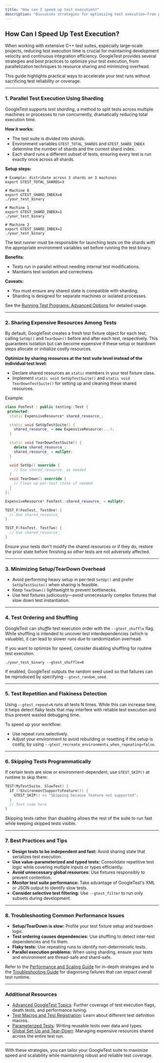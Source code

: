 ```yaml
---
title: "How can I speed up test execution?"
description: "Discusses strategies for optimizing test execution—from parallel test running to minimizing setup/teardown overhead and using best practices for large test suites."
---
```


## How Can I Speed Up Test Execution?

When working with extensive C++ test suites, especially large-scale projects, reducing test execution time is crucial for maintaining development velocity and continuous integration efficiency. GoogleTest provides several strategies and best practices to optimize your test execution, from parallelization techniques to resource sharing and minimizing overhead.

This guide highlights practical ways to accelerate your test runs without sacrificing test reliability or coverage.

---

### 1. Parallel Test Execution Using Sharding

GoogleTest supports *test sharding*, a method to split tests across multiple machines or processes to run concurrently, dramatically reducing total execution time.

**How it works:**
- The test suite is divided into *shards*.
- Environment variables `GTEST_TOTAL_SHARDS` and `GTEST_SHARD_INDEX` determine the number of shards and the current shard index.
- Each shard runs a different subset of tests, ensuring every test is run exactly once across all shards.

**Setup steps:**

```shell
# Example: distribute across 3 shards on 3 machines
export GTEST_TOTAL_SHARDS=3

# Machine 0
export GTEST_SHARD_INDEX=0
./your_test_binary

# Machine 1
export GTEST_SHARD_INDEX=1
./your_test_binary

# Machine 2
export GTEST_SHARD_INDEX=2
./your_test_binary
```

<Info>
The test runner must be responsible for launching tests on the shards with the appropriate environment variables set before running the test binary.
</Info>

**Benefits:**
- Tests run in parallel without needing internal test modifications.
- Maintains test isolation and correctness.

**Caveats:**
- You must ensure any shared state is compatible with sharding.
- Sharding is designed for separate machines or isolated processes.

See the [Running Test Programs: Advanced Options](advanced.md#distributing-test-functions-to-multiple-machines) for detailed usage.

---

### 2. Sharing Expensive Resources Among Tests

By default, GoogleTest creates a fresh test fixture object for each test, calling `SetUp()` and `TearDown()` before and after each test, respectively. This guarantees isolation but can become expensive if these setup or teardown steps allocate or initialize costly resources.

**Optimize by sharing resources at the test suite level instead of the individual test level:**

- Declare shared resources as `static` members in your test fixture class.
- Implement `static void SetUpTestSuite()` and `static void TearDownTestSuite()` for setting up and cleaning these shared resources.

Example:

```cpp
class FooTest : public testing::Test {
 protected:
  static ExpensiveResource* shared_resource_;

  static void SetUpTestSuite() {
    shared_resource_ = new ExpensiveResource(...);
  }

  static void TearDownTestSuite() {
    delete shared_resource_;
    shared_resource_ = nullptr;
  }

  void SetUp() override {
    // Use shared_resource_ as needed
  }
  void TearDown() override {
    // Clean up per-test state if needed
  }
};

ExpensiveResource* FooTest::shared_resource_ = nullptr;

TEST_F(FooTest, TestOne) {
  // Use shared_resource_
}

TEST_F(FooTest, TestTwo) {
  // Use shared_resource_
}
```

<Check>
Ensure your tests don't modify the shared resources or if they do, restore the prior state before finishing so other tests are not adversely affected.
</Check>

---

### 3. Minimizing Setup/TearDown Overhead

- Avoid performing heavy setup in per-test `SetUp()` and prefer `SetUpTestSuite()` when sharing is feasible.
- Keep `TearDown()` lightweight to prevent bottlenecks.
- Use test fixtures judiciously—avoid unnecessarily complex fixtures that slow down test instantiation.

---

### 4. Test Ordering and Shuffling

GoogleTest can *shuffle* test execution order with the `--gtest_shuffle` flag. While shuffling is intended to uncover test interdependencies (which is valuable), it can lead to slower runs due to randomization overhead.

If you want to optimize for speed, consider disabling shuffling for routine test execution.

```shell
./your_test_binary --gtest_shuffle=0
```

If enabled, GoogleTest outputs the random seed used so that failures can be reproduced by specifying `--gtest_random_seed`.

---

### 5. Test Repetition and Flakiness Detection

Using `--gtest_repeat=N` runs all tests N times. While this can increase time, it helps detect flaky tests that may interfere with reliable test execution and thus prevent wasted debugging time.

To speed up your workflow:
- Use repeat runs selectively.
- Adjust your environment to avoid rebuilding or resetting if the setup is costly, by using `--gtest_recreate_environments_when_repeating=false`.

---

### 6. Skipping Tests Programmatically

If certain tests are slow or environment-dependent, use `GTEST_SKIP()` at runtime to skip them:

```cpp
TEST(MyTestSuite, SlowTest) {
  if (!EnvironmentSupportsFeature()) {
    GTEST_SKIP() << "Skipping because feature not supported";
  }
  // Test code here
}
```

Skipping tests rather than disabling allows the rest of the suite to run fast while keeping skipped tests visible.

---

### 7. Best Practices and Tips

- **Design tests to be independent and fast:** Avoid sharing state that serializes test execution.
- **Use value-parameterized and typed tests:** Consolidate repetitive test logic while covering multiple inputs or types efficiently.
- **Avoid unnecessary global resources:** Use fixtures responsibly to prevent contention.
- **Monitor test suite performance:** Take advantage of GoogleTest's XML or JSON output to identify slow tests.
- **Consider selective test filtering:** Use `--gtest_filter` to run only subsets during development.

---

### 8. Troubleshooting Common Performance Issues

- **Setup/TearDown is slow:** Profile your test fixture setup and teardown logic.
- **Test ordering causes dependencies:** Use shuffling to detect inter-test dependencies and fix them.
- **Flaky tests:** Use repeating runs to identify non-deterministic tests.
- **Parallel execution problems:** When using sharding, ensure your tests and environment are thread-safe and shard-safe.

Refer to the [Performance and Scaling Guide](guides/advanced-patterns-integration/performance-and-scaling.mdx) for in-depth strategies and to the [Troubleshooting Guide](faq/troubleshooting-and-integration/test-failures-debugging.mdx) for diagnosing failures that can impact overall test runtime.

---

### Additional Resources

- [Advanced GoogleTest Topics](advanced.md): Further coverage of test execution flags, death tests, and performance tuning.
- [Test Macros and Test Registration](api-reference/core-apis/test-macros.md): Learn about different test definition macros.
- [Parameterized Tests](api-reference/advanced-features/parameterized-tests.md): Writing reusable tests over data and types.
- [Global Set-Up and Tear-Down](advanced.md#global-set-up-and-tear-down): Managing expensive resources shared across the entire test run.

---

With these strategies, you can tailor your GoogleTest suite to maximize speed and scalability while maintaining robust and reliable test coverage.